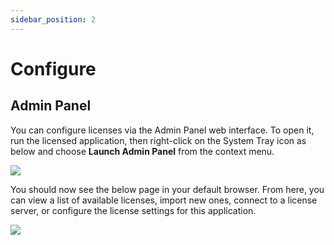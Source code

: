 ```yaml
---
sidebar_position: 2
---
```


# Configure

## Admin Panel

You can configure licenses via the Admin Panel web interface. To open it, run the licensed application, then right-click on the System Tray icon as below and choose **Launch Admin Panel** from the context menu.

![](/img/license-server/system-tray.png)

You should now see the below page in your default browser. From here, you can view a list of available licenses, import new ones, connect to a license server, or configure the license settings for this application.

![](/img/license-server/client.png)
